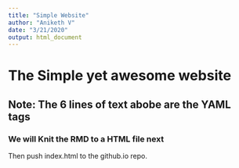 ```yaml
---
title: "Simple Website"
author: "Aniketh V"
date: "3/21/2020"
output: html_document
---
```


# The Simple yet awesome website
## Note: The 6 lines of text abobe are the YAML tags
### We will Knit the RMD to a HTML file next
Then push index.html to the github.io repo.